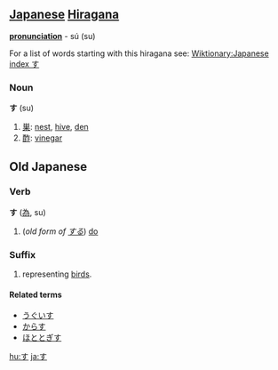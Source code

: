 == [[Japanese]] [[Hiragana]] ==
'''[[pronunciation]]''' - sú (su)

For a list of words starting with this hiragana see: [[Wiktionary:Japanese index す]]

===Noun===
'''す''' (su)

# [[巣]]: [[nest]], [[hive]], [[den]]
# [[酢]]: [[vinegar]]

==Old Japanese==
===Verb===
'''す''' ([[為]], su)

# (''old form of [[する]]'') [[do]]

===Suffix===

# representing [[bird]]s.

====Related terms====
*[[うぐいす]]
*[[からす]]
*[[ほととぎす]]

[[hu:す]]
[[ja:す]]